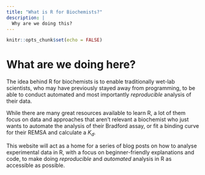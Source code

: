 ```yaml
---
title: "What is R for Biochemists?"
description: |
  Why are we doing this?
---
```


```r
knitr::opts_chunk$set(echo = FALSE)
```

# What are we doing here?

The idea behind R for biochemists is to enable traditionally wet-lab scientists, who may have previously stayed away from programming, to be able to conduct automated and most importantly *reproducible* analysis of their data.

While there are many great resources available to learn R, a lot of them focus on data and approaches that aren't relevant a biochemist who just wants to automate the analysis of their Bradford assay, or fit a binding curve for their REMSA and calculate a $K_{d}$.

This website will act as a home for a series of blog posts on how to analyse experimental data in R, with a focus on beginner-friendly explanations and code, to make doing *reproducible* and *automated* analysis in R as accessible as possible.